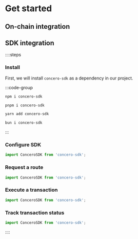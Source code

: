 # Get started

## On-chain integration

## SDK integration
::::steps

### Install

First, we will install `concero-sdk` as a dependency in our project.

:::code-group

```bash [npm]
npm i concero-sdk
```

```bash [pnpm]
pnpm i concero-sdk
```

```bash [yarn]
yarn add concero-sdk
```

```bash [bun]
bun i concero-sdk
````
:::


### Configure SDK
```typescript
import ConceroSDK from 'concero-sdk';
```

### Request a route
```typescript
import ConceroSDK from 'concero-sdk';
```
### Execute a transaction
```typescript
import ConceroSDK from 'concero-sdk';
```
### Track transaction status
```typescript
import ConceroSDK from 'concero-sdk';
```
::::
